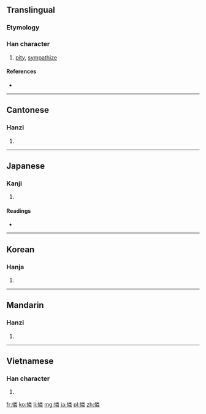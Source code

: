{{also|怜|憐}}
==Translingual==

===Etymology===
{{Han compound|心|alt1=忄|t1=heart|粦|ls=psc}}

===Han character===
{{Han char|rn=61|rad=心|as=12|sn=15|four=9905<sub>9</sub>|canj=心火木手 (PFDQ)}}

# [[pity]], [[sympathize]]

====References====
* {{Han ref|kx=0402.120|dkj=11206|dj=0742.140|hdz=42356.070|uh=6190|ud=24976|bh=BCA6|bd=48294}}

----

==Cantonese==

===Hanzi===
{{yue-hanzi|jyut=|y=lin4|sim=怜}}

# {{defn|Cantonese|sort=心12}}

----

==Japanese==

===Kanji===
{{ja-kanji|grade=|rs=心12}}

# {{defn|Japanese|sort=心12}}

====Readings====
* {{ja-readings|on=[[れん]] (ren)|kun=[[あわれむ]] (awaremu), [[あわれみ]] (awaremi)}}

----

==Korean==

===Hanja===
{{ko-hanja|hangeul=련>연|eumhun=|rv=ryeon>yeon|mr=ryŏn>yŏn|y=lyen>yen}}

# {{defn|Korean|sort=心12}}

----

==Mandarin==

===Hanzi===
{{cmn-hanzi|sim=怜|pin=[[lián]] ([[lian2]])|wg=lien<sup>2</sup>}}

# {{defn|Mandarin|sort=心12}}

----

==Vietnamese==

===Han character===
{{vi-hantu|[[liên]], [[lân]]|rs=心12}}

# {{defn|Vietnamese|sort=心12}}

[[fr:憐]]
[[ko:憐]]
[[li:憐]]
[[mg:憐]]
[[ja:憐]]
[[pl:憐]]
[[zh:憐]]